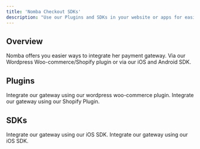 ```yaml
---
title: 'Nomba Checkout SDKs'
description: "Use our Plugins and SDKs in your website or apps for easier integration"
---
```


## Overview
Nomba offers you easier ways to integrate her payment gateway. Via our Wordpress Woo-commerce/Shopify plugin or via our iOS and Android SDK.

## Plugins
<CardGroup cols={2}>
  <Card
    title="Wordpress woo-commerce Plugin"
    icon="wordpress"
    href="https://wordpress.org/plugins/wc-nomba-gateway/"
  >
    Integrate our gateway using our wordpress woo-commerce plugin.
  </Card>
  <Card
    title="Shopify Plugin"
    icon="shopify"
    href="https://apps.shopify.com/nomba-gateway"
  >
    Integrate our gateway using our Shopify Plugin.
  </Card>
</CardGroup>

## SDKs
<CardGroup cols={2}>
  <Card
    title="iOS SDK"
    icon="app-store-ios"
    href="https://github.com/kudi-inc/nomba-ios-sdk"
  >
    Integrate our gateway using our iOS SDK.
  </Card>
  <Card
    title="Android SDK"
    icon="android"
    href="/products/checkout/charge-tokenized-cards"
  >
    Integrate our gateway using our iOS SDK.
  </Card>
</CardGroup>
